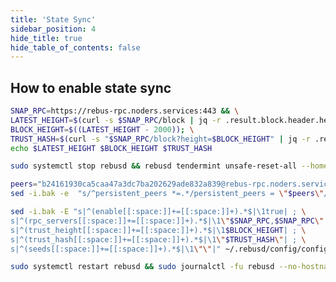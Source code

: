 ```yaml
---
title: 'State Sync'
sidebar_position: 4
hide_title: true
hide_table_of_contents: false
---
```



<PageTitle
  iconUrl="img/rebus-icon.svg"
  title="Rebus State Sync"
  chainId="reb_1111-1"
  version="v0.5.0"
/>

## How to enable state sync

```bash
SNAP_RPC=https://rebus-rpc.noders.services:443 && \
LATEST_HEIGHT=$(curl -s $SNAP_RPC/block | jq -r .result.block.header.height); \
BLOCK_HEIGHT=$((LATEST_HEIGHT - 2000)); \
TRUST_HASH=$(curl -s "$SNAP_RPC/block?height=$BLOCK_HEIGHT" | jq -r .result.block_id.hash) && \
echo $LATEST_HEIGHT $BLOCK_HEIGHT $TRUST_HASH
```

```bash
sudo systemctl stop rebusd && rebusd tendermint unsafe-reset-all --home ~/.rebusd --keep-addr-book
```

```bash
peers="b24161930ca5caa47a3dc7ba202629ade832a839@rebus-rpc.noders.services:14056"
sed -i.bak -e  "s/^persistent_peers *=.*/persistent_peers = \"$peers\"/" ~/.rebusd/config/config.toml
```

```bash
sed -i.bak -E "s|^(enable[[:space:]]+=[[:space:]]+).*$|\1true| ; \
s|^(rpc_servers[[:space:]]+=[[:space:]]+).*$|\1\"$SNAP_RPC,$SNAP_RPC\"| ; \
s|^(trust_height[[:space:]]+=[[:space:]]+).*$|\1$BLOCK_HEIGHT| ; \
s|^(trust_hash[[:space:]]+=[[:space:]]+).*$|\1\"$TRUST_HASH\"| ; \
s|^(seeds[[:space:]]+=[[:space:]]+).*$|\1\"\"|" ~/.rebusd/config/config.toml
```

```bash
sudo systemctl restart rebusd && sudo journalctl -fu rebusd --no-hostname -o cat
```
